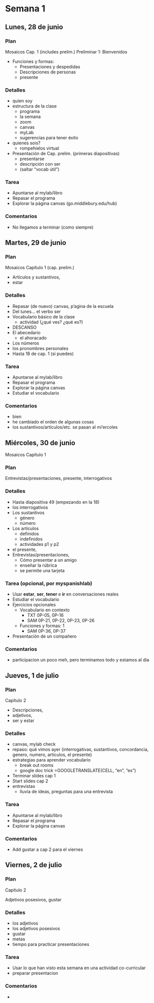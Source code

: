 # Semana 1

## Lunes, 28 de junio

### Plan

Mosaicos Cap. 1 (includes prelim.)
Preliminar 1: Bienvenidos  

- Funciones y formas: 
  - Presentaciones y despedidas
  - Descripciones de personas
  - presente

### Detalles

- quien soy
- estructura de la clase
	- programa
	- la semana
	- zoom
	- canvas
	- myLab
	- sugerencias para tener éxito
- quienes sois?
	- rompehielos virtual
- Presentación de Cap. prelim. (primeras diapositivas)
	- presentarse
	- descripción con ser
	- (saltar "vocab útil")

### Tarea

- Apuntarse al mylab/libro
- Repasar el programa
- Explorar la página canvas (go.middlebury.edu/hub)

### Comentarios

- No llegamos a terminar (como siempre)







## Martes, 29 de junio

### Plan

Mosaicos Capítulo 1 (cap. prelim.)

- Artículos y sustantivos, 
- estar

### Detalles

- Repasar (de nuevo) canvas, p'agina de la escuela
- Del lunes... el verbo ser
- Vocabulario básico de la clase 
	- actividad (¿qué ves? ¿qué es?)
- DESCANSO
- El abecedario
	- el ahoracado
- Los números
- los pronombres personales
- Hasta 18 de cap. 1 (si puedes)

### Tarea

- Apuntarse al mylab/libro
- Repasar el programa
- Explorar la página canvas
- Estudiar el vocabulario

### Comentarios

- bien
- he cambiado el orden de algunas cosas
- los sustantivos/articulos/etc. se pasan al mi'ercoles









## Miércoles, 30 de junio

Mosaicos Capítulo 1

### Plan

Entrevistas/presentaciones, presente, interrogativos

### Detalles

- Hasta diapositiva 49 (empezando en la 18)
- los interrogativos
- Los sustantivos
	- género
	- número
- Los artículos
	- definidos
	- indefinidos
	- actividades p1 y p2
- el presente, 
- Entrevistas/presentaciones, 
	- Cómo presentar a un amigo
	- enseñar la rúbrica
	- se permite una tarjeta

### Tarea (opcional, por myspanishlab)

- Usar **estar**, **ser**, **tener** e **ir** en conversaciones reales
- Estudiar el vocabulario
- Ejercicios opcionales
	- Vocabulario en contexto
		- TXT 0P-05, 0P-16
		- SAM 0P-21, 0P-22, 0P-23, 0P-26
	- Funciones y formas: 1
		- SAM 0P-36, 0P-37
- Presentación de un compañero

### Comentarios

- participacion un poco meh, pero terminamos todo y estamos al dia









## Jueves, 1 de julio

### Plan

Capítulo 2 

- Descripciones, 
- adjetivos, 
- ser y estar

### Detalles

- canvas, mylab check
- repaso: qué vimos ayer (interrogativas, sustantivos, concordancia, genero, numero, articulos, el presente)
- estrategias para aprender vocabulario
	- break out rooms
	- google doc trick 
		=GOOGLETRANSLATE(CELL, "en", "es")
- Terminar slides cap 1
- Start slides cap 2 
- entrevistas
	- lluvia de ideas, preguntas para una entrevista

### Tarea

- Apuntarse al mylab/libro
- Repasar el programa
- Explorar la página canvas

### Comentarios

- Add gustar a cap 2 para el viernes





            


## Viernes, 2 de julio

### Plan

Capítulo 2 

Adjetivos posesivos, gustar

### Detalles
 
- los adjetivos
- los adjetivos posesivos
- gustar
- metas
- tiempo para practicar presentaciones

### Tarea

- Usar lo que han visto esta semana en una actividad co-curricular
- preparar presentacion

### Comentarios

- 

